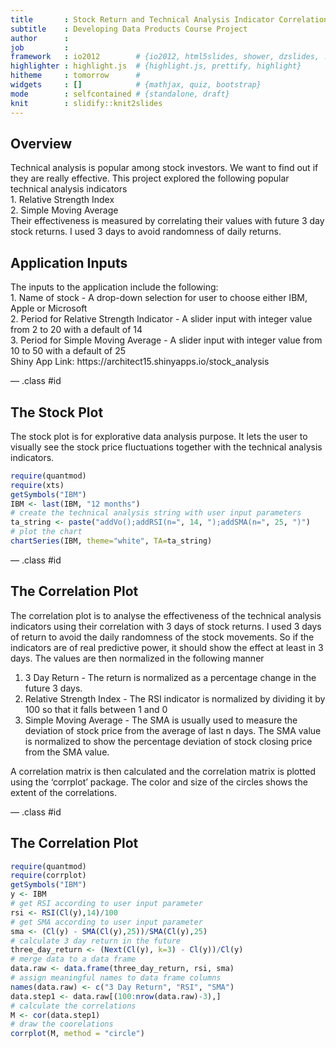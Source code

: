 ```yaml
---
title       : Stock Return and Technical Analysis Indicator Correlations
subtitle    : Developing Data Products Course Project
author      : 
job         : 
framework   : io2012        # {io2012, html5slides, shower, dzslides, ...}
highlighter : highlight.js  # {highlight.js, prettify, highlight}
hitheme     : tomorrow      # 
widgets     : []            # {mathjax, quiz, bootstrap}
mode        : selfcontained # {standalone, draft}
knit        : slidify::knit2slides
---
```


## Overview

Technical analysis is popular among stock investors.
We want to find out if they are really effective.
This project explored the following popular technical analysis indicators    
1. Relative Strength Index    
2. Simple Moving Average     
Their effectiveness is measured by correlating their values with future 3 day stock returns. 
I used 3 days to avoid randomness of daily returns. 

## Application Inputs
The inputs to the application include the following:    
1. Name of stock - A drop-down selection for user to choose either IBM, Apple or Microsoft    
2. Period for Relative Strength Indicator - A slider input with integer value from 2 to 20 with a default of 14    
3. Period for Simple Moving Average - A slider input with integer value from 10 to 50 with a default of 25    
Shiny App Link: https://architect15.shinyapps.io/stock_analysis

--- .class #id 

## The Stock Plot

The stock plot is for explorative data analysis purpose. It lets the user to visually see the stock price fluctuations together with the
technical analysis indicators.

```r
require(quantmod)
require(xts)
getSymbols("IBM")
IBM <- last(IBM, "12 months")
# create the technical analysis string with user input parameters
ta_string <- paste("addVo();addRSI(n=", 14, ");addSMA(n=", 25, ")")
# plot the chart
chartSeries(IBM, theme="white", TA=ta_string) 
```

--- .class #id 

## The Correlation Plot
The correlation plot is to analyse the effectiveness of the technical analysis indicators using their correlation with 3 days of stock returns. I used 3 days of return to avoid the daily randomness of the stock movements. So if the indicators are of real predictive power, it should show the effect at least in 3 days. The values are then normalized in the following manner

1. 3 Day Return - The return is normalized as a percentage change in the future 3 days.   
2. Relative Strength Index - The RSI indicator is normalized by dividing it by 100 so that it falls between 1 and 0   
3. Simple Moving Average - The SMA is usually used to measure the deviation of stock price from the average of last n days. The SMA value is normalized to show the percentage deviation of stock closing price from the SMA value.   

A correlation matrix is then calculated and the correlation matrix is plotted using the 'corrplot' package. The color and size of the circles shows the extent of the correlations. 

--- .class #id

## The Correlation Plot

```r
require(quantmod)
require(corrplot)
getSymbols("IBM")
y <- IBM
# get RSI according to user input parameter
rsi <- RSI(Cl(y),14)/100
# get SMA according to user input parameter
sma <- (Cl(y) - SMA(Cl(y),25))/SMA(Cl(y),25)
# calculate 3 day return in the future 
three_day_return <- (Next(Cl(y), k=3) - Cl(y))/Cl(y)
# merge data to a data frame
data.raw <- data.frame(three_day_return, rsi, sma)
# assign meaningful names to data frame columns
names(data.raw) <- c("3 Day Return", "RSI", "SMA")
data.step1 <- data.raw[(100:nrow(data.raw)-3),]
# calculate the correlations
M <- cor(data.step1)
# draw the coorelations
corrplot(M, method = "circle")
```
